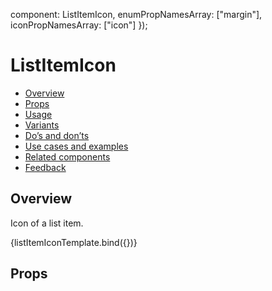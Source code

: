 
  component: ListItemIcon,
  enumPropNamesArray: ["margin"],
  iconPropNamesArray: ["icon"]
});

<Meta
  title="Navigation/List - (Coming Soon)/ListItemIcon - (Coming Soon)"
  component={ListItemIcon}
  argTypes={metaSettings.argTypes}
  decorators={metaSettings.decorators}
/>

<!--- Component template -->


<!--- Component documentation -->

# ListItemIcon

- [Overview](#overview)
- [Props](#props)
- [Usage](#usage)
- [Variants](#variants)
- [Do’s and don’ts](#dos-and-donts)
- [Use cases and examples](#use-cases-and-examples)
- [Related components](#related-components)
- [Feedback](#feedback)

## Overview

Icon of a list item.

<Canvas>
  <Story name="Overview">{listItemIconTemplate.bind({})}</Story>
</Canvas>

## Props

<ArgsTable story="Overview" />

